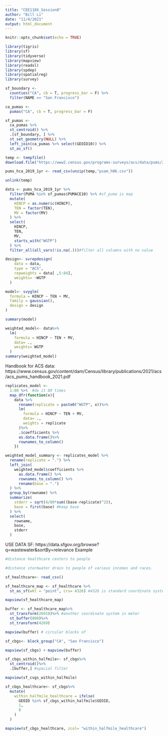```yaml
---
title: "CEE118X_Session8"
author: "Bill Li"
date: "11/4/2021"
output: html_document
---
```


```r
knitr::opts_chunk$set(echo = TRUE)
```

```r
library(tigris)
library(sf)
library(tidyverse)
library(mapview)
library(readxl)
library(spdep)
library(spatialreg)
library(survey)

sf_boundary <-
  counties("CA", cb = T, progress_bar = F) %>%
  filter(NAME == "San Francisco")

ca_pumas <-
  pumas("CA", cb = T, progress_bar = F)

sf_pumas <-
  ca_pumas %>% 
  st_centroid() %>% 
  .[sf_boundary, ] %>% 
  st_set_geometry(NULL) %>% 
  left_join(ca_pumas %>% select(GEOID10)) %>% 
  st_as_sf()
```

```r
temp <- tempfile()
download.file("https://www2.census.gov/programs-surveys/acs/data/pums/2019/1-Year/csv_hca.zip",destfile = temp)

pums_hca_2019_1yr <- read_csv(unzip(temp,"psam_h06.csv"))

unlink(temp)
```

```r
data <- pums_hca_2019_1yr %>% 
  filter(PUMA %in% sf_pumas$PUMACE10) %>% #sf_puma is map
  mutate(
    HINCP = as.numeric(HINCP),
    TEN = factor(TEN),
    MV = factor(MV)
  ) %>% 
  select(
    HINCP,
    TEN,
    MV,
    starts_with("WGTP")
  ) %>% 
  filter_all(all_vars(!is.na(.)))#filter all columns with no value
``` 
  

```r
design<- svrepdesign(
    data = data,
    type = "ACS",
    repweights = data[ ,5:84],
    weights= ~WGTP
  )
```

```r
model<- svyglm(
  formula = HINCP ~ TEN + MV, 
  family = gaussian(),
  design = design
)

summary(model)
```

```r

weighted_model<- data%>%
  lm(
    formula = HINCP ~ TEN + MV,
    data= .,
    weights= WGTP
  )
summary(weighted_model)
```

Handbook for ACS data: 
https://www.census.gov/content/dam/Census/library/publications/2021/acs/acs_pums_handbook_2021.pdf 


```r
replicates_model <-
  1:80 %>%  #do it 80 times
  map_dfr(function(x){
    data %>%
      rename(replicate = paste0("WGTP", x))%>%
      lm(
        formula = HINCP ~ TEN + MV,
        data= .,
        weights = replicate
      )%>%
      .$coefficients %>%
      as.data.frame()%>%
      rownames_to_column()
    })
```

```r
weighted_model_summary <- replicates_model %>% 
  rename(replicate = ".") %>% 
  left_join(
    weighted_model$coefficients %>% 
      as.data.frame() %>% 
      rownames_to_column() %>% 
      rename(base = ".")
  ) %>% 
  group_by(rowname) %>% 
  summarize(
    stderr = sqrt(4/80*sum((base-replicate)^2)),
    base = first(base) #keep base 
  ) %>% 
  select(
    rowname,
    base,
    stderr
  )
```

USE DATA SF: https://data.sfgov.org/browse?q=wastewater&sortBy=relevance
Example


```r
#distance healthcare centers to people 

#distance stormwater drain to people of various incomes and races. 

sf_healthcare<- read_csv()

sf_healthcare_map <- sf_healthcare %>% 
  st_as_sf(wkt = "point", crs= 4326) #4326 is standard coordinate system

mapview(sf_healthcare_map)

buffer <- sf_healthcare_map%>%
  st_transform(26910)%>% #another coordinate system in meter
  st_buffer(800)%>%
  st_transform(4269)

mapview(buffer) # circular blocks of 

sf_cbgs<- block_group("CA", "San Francisco")

mapview(sf_cbgs) + mapview(buffer)

sf_cbgs_within_halfmile<- sf_cbgs%>%
  st_centroid()%>%
  .[buffer,] #spacial filter

mapview(sf_cvgs_within_halfmile)

sf_cbgs_healthcare<- sf_cbgs%>%
  mutate(
    within_halfmile_healthcare = ifelse(
      GEOID %in% sf_cbgs_within_halfmile$GEOID,
      1,
      0
    )
  )

mapview(sf_cbgs_healthcare, zcol= "within_halfmile_healthcare")


```




